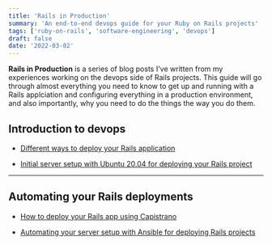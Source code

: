 ```yaml
---
title: 'Rails in Production'
summary: 'An end-to-end devops guide for your Ruby on Rails projects'
tags: ['ruby-on-rails', 'software-engineering', 'devops']
draft: false
date: '2022-03-02'
---
```


**Rails in Production** is a series of blog posts I've written from my experiences working on the devops side of Rails projects. This guide will go through almost everything you need to know to get up and running with a Rails applciation and configuring everything in a production environment, and also importantly, why you need to do the things the way you do them.

## Introduction to devops

- [Different ways to deploy your Rails application](/blog/devops/introduction-to-rails-in-production)

- [Initial server setup with Ubuntu 20.04 for deploying your Rails project](/blog/devops/server-setup)

---

## Automating your Rails deployments

- [How to deploy your Rails app using Capistrano](/blog/devops/rails-capistrano)

- [Automating your server setup with Ansible for deploying Rails projects](/blog/devops/ansible)
